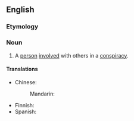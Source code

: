 {{also|coconspirator}}

==English==

===Etymology===
{{prefix|en|co|conspirator}}

===Noun===
{{en-noun}}

# A [[person]] [[involved]] with others in a [[conspiracy]].

====Translations====
{{trans-top|person involved with others in a conspiracy}}
* Chinese:
*: Mandarin: {{t-needed|cmn}}
{{trans-mid}}
* Finnish: {{t|fi|salaliittolainen}}
* Spanish: {{t|es|coconspirador|m}}
{{trans-bottom}}